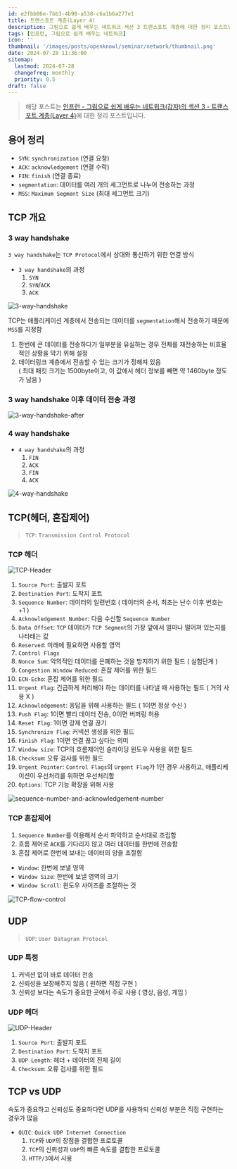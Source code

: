 ```yaml
---
id: e2fbb06e-7bb3-4b98-a538-c6a1b6a277e1
title: 트랜스포트 계층(Layer 4)
description: 그림으로 쉽게 배우는 네트워크 섹션 3 트랜스포트 계층에 대한 정리 포스트입니다.
tags: [인프런, 그림으로 쉽게 배우는 네트워크]
icon: ''
thumbnail: '/images/posts/openknowl/seminar/network/thumbnail.png'
date: 2024-07-28 11:36:00
sitemap:
  lastmod: 2024-07-28
  changefreq: monthly
  priority: 0.5
draft: false
---
```


> 해당 포스트는 [인프런 - 그림으로 쉽게 배우는 네트워크(감자)의 섹션 3 - 트랜스포트 계층(Layer 4)](https://www.inflearn.com/course/%EA%B7%B8%EB%A6%BC%EC%9C%BC%EB%A1%9C-%EC%89%BD%EA%B2%8C-%EB%B0%B0%EC%9A%B0%EB%8A%94-%EB%84%A4%ED%8A%B8%EC%9B%8C%ED%81%AC)에 대한 정리 포스트입니다.

## 용어 정리
+ `SYN`: `synchronization` (연결 요청)
+ `ACK`: `acknowledgement` (연결 수락)
+ `FIN`: `finish` (연결 종료)
+ `segmentation`: 데이터를 여러 개의 세그먼트로 나누어 전송하는 과정
+ `MSS`: `Maximum Segment Size` (최대 세그먼트 크기)

## TCP 개요
### 3 way handshake
`3 way handshake`는 `TCP Protocol`에서 상대와 통신하기 위한 연결 방식

+ `3 way handshake`의 과정
  1. `SYN`
  2. `SYN`/`ACK`
  3. `ACK`

![3-way-handshake](/images/posts/openknowl/seminar/network/section-03/3-way-handshake.png)

TCP는 애플리케이션 계층에서 전송되는 데이터를 `segmentation`해서 전송하기 때문에 `MSS`를 지정함
1. 한번에 큰 데이터를 전송하다가 일부분을 유실하는 경우 전체를 재전송하는 비효율적인 상황을 막기 위해 설정
2. 데이터링크 계층에서 전송할 수 있는 크기가 정해져 있음
  <br />( 최대 패킷 크기는 1500byte이고, 이 값에서 헤더 정보를 빼면 약 1460byte 정도가 남음 )

### 3 way handshake 이후 데이터 전송 과정
![3-way-handshake-after](/images/posts/openknowl/seminar/network/section-03/3-way-handshake-after.png)

### 4 way handshake
+ `4 way handshake`의 과정
  1. `FIN`
  2. `ACK`
  3. `FIN`
  4. `ACK`

![4-way-handshake](/images/posts/openknowl/seminar/network/section-03/4-way-handshake.png)

## TCP(헤더, 혼잡제어)
> `TCP`: `Transmission Control Protocol`

### TCP 헤더
![TCP-Header](/images/posts/openknowl/seminar/network/section-03/TCP-Header.png)

1. `Source Port`: 출발지 포트
2. `Destination Port`: 도착지 포트
3. `Sequence Number`: 데이터의 일련번호 ( 데이터의 순서, 최초는 난수 이후 번호는 +1 )
4. `Acknowledgement Number`: 다음 수신할 `Sequence Number`
5. `Data Offset`: `TCP` 데이터가 `TCP Segment`의 가장 앞에서 얼마나 떨어져 있는지를 나타태는 값
6. `Reserved`: 미래에 필요하면 사용할 영역
7. `Control Flags`
  1. `Nonce Sum`: 악의적인 데이터를 은폐하는 것을 방지하기 위한 필드 ( 실험단계 )
  2. `Congestion Window Reduced`: 혼잡 제어를 위한 필드
  3. `ECN-Echo`: 혼잡 제어를 위한 필드
  4. `Urgent Flag`: 긴급하게 처리해야 하는 데이터를 나타낼 때 사용하는 필드 ( 거의 사용 X )
  5. `Acknowledgement`: 응답을 위해 사용하는 필드 ( 1이면 정상 수신 )
  6. `Push Flag`: 1이면 빨리 데이터 전송, 0이면 버퍼링 허용
  7. `Reset Flag`: 1이면 강제 연결 끊기
  8. `Synchronize Flag`: 커넥션 생성을 위한 필드
  9. `Finish Flag`: 1이면 연결 끊고 싶다는 의미
8. `Window size`: TCP의 흐름제어인 슬라이딩 윈도우 사용을 위한 필드
9. `Checksum`: 오류 검사를 위한 필드
10. `Urgent Pointer`: `Control Flags`의 `Urgent Flag`가 1인 경우 사용하고, 애플리케이션이 우선처리를 위하면 우선처리함
11. `Options`: TCP 기능 확장을 위해 사용

![sequence-number-and-acknowledgement-number](/images/posts/openknowl/seminar/network/section-03/sequence-number-and-acknowledgement-number.png)

### TCP 혼잡제어
1. `Sequence Number`를 이용해서 순서 파악하고 순서대로 조립함
2. 흐름 제어로 `ACK`를 기다리지 않고 여러 데이터를 한번에 전송함
3. 혼잡 제어로 한번에 보내는 데이터의 양을 조절함

+ `Window`: 한번에 보낼 영역
+ `Window Size`: 한번에 보낼 영역의 크기
+ `Window Scroll`: 윈도우 사이즈를 조절하는 것

![TCP-flow-control](/images/posts/openknowl/seminar/network/section-03/TCP-flow-control.png)

## UDP
> `UDP`: `User Datagram Protocol`

### UDP 특정
1. 커넥션 없이 바로 데이터 전송
2. 신뢰성을 보장해주지 않음 ( 원하면 직접 구현 )
3. 신뢰성 보다는 속도가 중요한 곳에서 주로 사용 ( 영상, 음성, 게임 )

### UDP 헤더
![UDP-Header](/images/posts/openknowl/seminar/network/section-03/UDP-Header.png)
1. `Source Port`: 출발지 포트
2. `Destination Port`: 도착지 포트
3. `UDP Length`: 헤더 + 데이터의 전체 길이
4. `Checksum`: 오류 검사를 위한 필드

## TCP vs UDP
속도가 중요하고 신뢰성도 중요하다면 UDP를 사용하되 신뢰성 부분은 직접 구현하는 경우가 많음

+ `QUIC`: `Quick UDP Internet Connection`
  1. `TCP`와 `UDP`의 장점을 결합한 프로토콜
  2. `TCP`의 신뢰성과 `UDP`의 빠른 속도를 결합한 프로토콜
  3. `HTTP/3`에서 사용